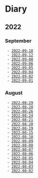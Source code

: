 = Diary =
== 2022 ==

=== September ===
  - [[2022-09-18]]
  - [[2022-09-12]]
  - [[2022-09-08]]
  - [[2022-09-06]]
  - [[2022-09-05]]
  - [[2022-09-04]]
  - [[2022-09-02]]
  - [[2022-09-01]]

=== August ===
  - [[2022-08-29]]
  - [[2022-08-28]]
  - [[2022-08-26]]
  - [[2022-08-24]]
  - [[2022-08-21]]
  - [[2022-08-20]]
  - [[2022-08-19]]
  - [[2022-08-15]]
  - [[2022-08-10]]
  - [[2022-08-09]]
  - [[2022-08-08]]
  - [[2022-08-07]]
  - [[2022-08-06]]
  - [[2022-08-05]]
  - [[2022-08-04]]
  - [[2022-08-03]]
  - [[2022-08-02]]
